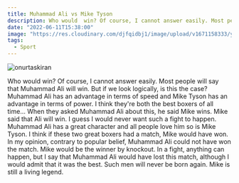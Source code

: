 ```yaml
---
title: Muhammad Ali vs Mike Tyson
description: Who would  win? Of course, I cannot answer easily. Most people will say that Muhammad Ali will win. But if we look logically, is this the case? 
date: "2022-06-11T15:38:00"
image: "https://res.cloudinary.com/djfqidbj1/image/upload/v1671158333/ym33bait7w62ibu3dydh.jpg"
tags:
  - Sport
---
```



<img className="w-full rounded-xl" src="https://res.cloudinary.com/djfqidbj1/image/upload/v1671158333/ym33bait7w62ibu3dydh.jpg" alt="onurtaskiran" />

Who would  win? Of course, I cannot answer easily. Most people will say that Muhammad Ali will win. But if we look logically, is this the case? Muhammad Ali has an advantage in terms of speed and Mike Tyson has an advantage in terms of power. I think they're both the best boxers of all time... When they asked Muhammad Ali about this, he said Mike wins. Mike said that Ali will win. I guess I would never want such a fight to happen. Muhammad Ali has a great character and all people love him so is Mike Tyson. I think if these two great boxers had a match, Mike would have won. In my opinion, contrary to popular belief, Muhammad Ali could not have won the match. Mike would be the winner by knockout. In a fight, anything can happen, but I say that Muhammad Ali would have lost this match, although I would admit that it was the best. Such men will never be born again. Mike is still a living legend.